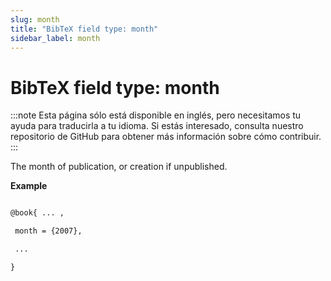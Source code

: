 ```yaml
---
slug: month
title: "BibTeX field type: month"
sidebar_label: month
---
```


# BibTeX field type: month

:::note
Esta página sólo está disponible en inglés, pero necesitamos tu ayuda para traducirla a tu idioma. Si estás interesado, consulta nuestro repositorio de GitHub para obtener más información sobre cómo contribuir.
:::

The month of publication, or creation if unpublished.

**Example**

```tex

@book{ ... ,

 month = {2007},

 ...

}
```
